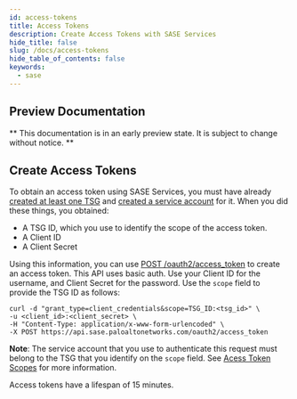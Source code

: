 ```yaml
---
id: access-tokens
title: Access Tokens
description: Create Access Tokens with SASE Services
hide_title: false
slug: /docs/access-tokens
hide_table_of_contents: false
keywords:
  - sase
---
```


<head>
  <meta name="robots" content="noindex"/>
</head>

## Preview Documentation

** This documentation is in an early preview state. It is subject to change without notice. **

## Create Access Tokens

To obtain an access token using SASE Services, you must have already 
[created at least one TSG](/sase-services/docs/tenant-service-groups)
and [created a service account](/sase-services/docs/service-accounts) for it.
When you did these things, you obtained:

* A TSG ID, which you use to identify the scope of the access token.
* A Client ID
* A Client Secret

Using this information, you can use
[POST /oauth2/access_token](/sase-services/api/auth-service/authservice#operation/post-oauth2-access_token)
to create an access token. This API uses basic auth. Use your Client ID for the username, and Client
Secret for the password. Use the `scope` field to provide the TSG ID as follows:

    curl -d "grant_type=client_credentials&scope=TSG_ID:<tsg_id>" \
    -u <client_id>:<client_secret> \
    -H "Content-Type: application/x-www-form-urlencoded" \
    -X POST https://api.sase.paloaltonetworks.com/oauth2/access_token

**Note**: The service account that you use to authenticate this request must belong to the TSG that
you identify on the `scope` field. See [Acess Token Scopes](/sase-services/docs/scope) for more information.

Access tokens have a lifespan of 15 minutes.

